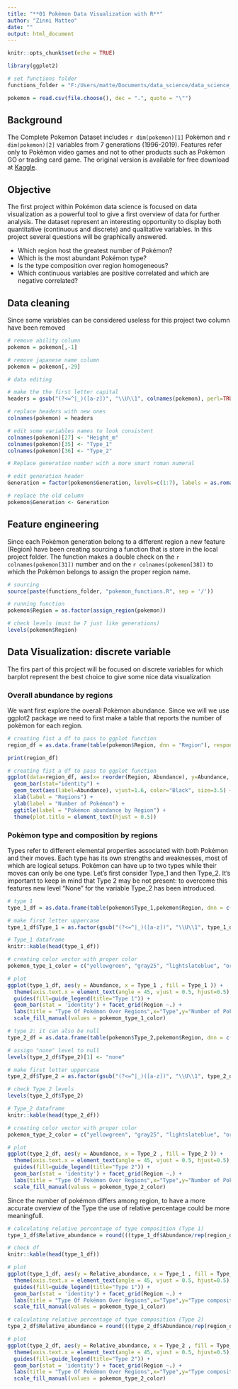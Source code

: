 ```yaml
---
title: "**01 Pokèmon Data Visualization with R**"
author: "Zinni Matteo"
date: ""
output: html_document
---
```


```r
knitr::opts_chunk$set(echo = TRUE)
```

```r
library(ggplot2)
```



```r
# set functions folder
functions_folder = "F:/Users/matte/Documents/data_science/data_science_r_projects/r_projects_Pokémon/R_Pokemon/Pokémon_functions"
```

```r
pokemon = read.csv(file.choose(), dec = ".", quote = "\"")
```

## Background
The Complete Pokemon Dataset includes `r dim(pokemon)[1]` Pokèmon and `r dim(pokemon)[2]` variables from 7 generations (1996-2019). Features refer only to Pokèmon video games and not to other products such as Pokèmon GO or trading card game. The original version is available for free download at [Kaggle](https://www.kaggle.com/rounakbanik/pokemon).

## Objective
The first project within Pokémon data science is focused on data visualization as a powerful tool to give a first overview of data for further analysis. The dataset represent an interesting opportunity to display both quantitative (continuous and discrete) and qualitative variables. In this project several questions will be graphically answered.

- Which region host the greatest number of Pokémon?
- Which is the most abundant Pokémon type?
- Is the type composition over region homogeneous?
- Which continuous variables are positive correlated and which are negative correlated?

## Data cleaning
Since some variables can be considered useless for this project two column have been removed

```r
# remove ability column
pokemon = pokemon[,-1]

# remove japanese name column
pokemon = pokemon[,-29]
```


```r
# data editing

# make the the first letter capital
headers = gsub("(?<=^|_)([a-z])", "\\U\\1", colnames(pokemon), perl=TRUE)

# replace headers with new ones
colnames(pokemon) = headers

# edit some variables names to look consistent
colnames(pokemon)[27] <- "Height_m"
colnames(pokemon)[35] <- "Type_1"
colnames(pokemon)[36] <- "Type_2"

# Replace generation number with a more smart roman numeral

# edit generation header
Generation = factor(pokemon$Generation, levels=c(1:7), labels = as.roman(c(1:7)))

# replace the old column
pokemon$Generation <- Generation
```

## Feature engineering
Since each Pokèmon generation belong to a different region a new feature (Region) have been creating sourcing a function that is store in the local project folder. The function makes a double check on the `r colnames(pokemon[31])` number and on the `r colnames(pokemon[38])` to which the Pokémon belongs to assign the proper region name. 

```r
# sourcing 
source(paste(functions_folder, "pokemon_functions.R", sep = '/'))
```

```r

# running function
pokemon$Region = as.factor(assign_region(pokemon))

# check levels (must be 7 just like generations)
levels(pokemon$Region)
```

## Data Visualization: discrete variable
The firs part of this project will be focused on discrete variables for which barplot represent the best choice to give some nice data visualization

### Overall abundance by regions
We want first explore the overall Pokèmon abundance. Since we will we use ggplot2 package we need to first make a table that reports the number of pokèmon for each region.

```r

# creating fist a df to pass to ggplot function
region_df = as.data.frame(table(pokemon$Region, dnn = "Region"), responseName = "Abundance")

print(region_df)
```

```r

# creating fist a df to pass to ggplot function
ggplot(data=region_df, aes(x= reorder(Region, Abundance), y=Abundance, fill=Region)) +     
  geom_bar(stat="identity") +
  geom_text(aes(label=Abundance), vjust=1.6, color="Black", size=3.5) +
  xlab(label = "Regions") +
  ylab(label = "Number of Pokémon") +
  ggtitle(label = "Pokémon abundance by Region") +
  theme(plot.title = element_text(hjust = 0.5))
```

### Pokèmon type and composition by regions
Types refer to different elemental properties associated with both Pokémon and their moves. Each type has its own strengths and weaknesses, most of which are logical setups. Pokémon  can have up to two types while their moves can only be one type. Let's first consider Type_1 and then Type_2. It's important to keep in mind that Type 2 may be not present: to overcome this features new level "None" for the variable Type_2 has been introduced.

```r

# type 1 
type_1_df = as.data.frame(table(pokemon$Type_1,pokemon$Region, dnn = c("Type_1", "Region")), responseName = "Abundance")

# make first letter uppercase
type_1_df$Type_1 = as.factor(gsub("(?<=^|_)([a-z])", "\\U\\1", type_1_df$Type_1, perl=TRUE))
```

```r
# Type_1 dataframe
knitr::kable(head(type_1_df))
```


```r

# creating color vector with proper color
pokemon_type_1_color = c("yellowgreen", "gray25", "lightslateblue", "orange", "orchid1", "chocolate4", "red1", "steelblue2", "royalblue3","chartreuse2", "lightgoldenrod3", "cadetblue1", "cornsilk3", "magenta4","maroon2", "khaki4", "grey69", "dodgerblue" )

# plot
ggplot(type_1_df, aes(y = Abundance, x = Type_1 , fill = Type_1 )) + 
  theme(axis.text.x = element_text(angle = 45, vjust = 0.5, hjust=0.5), plot.title = element_text(hjust = 0.5))+
  guides(fill=guide_legend(title="Type 1")) + 
  geom_bar(stat = 'identity') + facet_grid(Region ~.) + 
  labs(title = "Type Of Pokémon Over Regions",x="Type",y="Number of Pokèmon") +
  scale_fill_manual(values = pokemon_type_1_color)
```

```r
# type 2: it can also be null
type_2_df = as.data.frame(table(pokemon$Type_2,pokemon$Region, dnn = c("Type_2", "Region")), responseName = "Abundance")

# assign "none" level to null
levels(type_2_df$Type_2)[1] <- "none"

# make first letter uppercase
type_2_df$Type_2 = as.factor(gsub("(?<=^|_)([a-z])", "\\U\\1", type_2_df$Type_2, perl=TRUE))

# check Type_2 levels
levels(type_2_df$Type_2)
```

```r
# Type_2 dataframe
knitr::kable(head(type_2_df))
```

```r
# creating color vector with proper color
pokemon_type_2_color = c("yellowgreen", "gray25", "lightslateblue", "orange", "orchid1", "chocolate4", "red1", "steelblue2", "royalblue3", "chartreuse2", "lightgoldenrod3", "cadetblue1", "slategray","cornsilk3", "magenta4","maroon2", "khaki4", "grey69", "dodgerblue" )
```

```r
# plot
ggplot(type_2_df, aes(y = Abundance, x = Type_2 , fill = Type_2 )) + 
  theme(axis.text.x = element_text(angle = 45, vjust = 0.5, hjust=0.5), plot.title = element_text(hjust = 0.5))+
  guides(fill=guide_legend(title="Type 2")) + 
  geom_bar(stat = 'identity') + facet_grid(Region ~.) + 
  labs(title = "Type Of Pokémon Over Regions",x="Type",y="Number of Pokèmon") +
  scale_fill_manual(values = pokemon_type_2_color)
```

Since the number of pokémon differs among region, to have a more accurate overview of the Type the use of  relative percentage could be more meaningfull.

```r
# calculating relative percentage of type composition (Type 1)
type_1_df$Relative_abundance = round(((type_1_df$Abundance/rep(region_df$Abundance, each = length(levels(type_1_df$Type_1))))*100),2)

# check df
knitr::kable(head(type_1_df))
```

```r
# plot
ggplot(type_1_df, aes(y = Relative_abundance, x = Type_1 , fill = Type_1 )) + 
  theme(axis.text.x = element_text(angle = 45, vjust = 0.5, hjust=0.5), plot.title = element_text(hjust = 0.5))+
  guides(fill=guide_legend(title="Type 1")) + 
  geom_bar(stat = 'identity') + facet_grid(Region ~.) + 
  labs(title = "Type Of Pokémon Over Regions",x="Type",y="Type composition as percentage") +
  scale_fill_manual(values = pokemon_type_1_color)
```

```r
# calculating relative percentage of type composition (Type 2)
type_2_df$Relative_abundance = round(((type_2_df$Abundance/rep(region_df$Abundance, each = length(levels(type_2_df$Type_2))))*100),2)
```

```r
# plot
ggplot(type_2_df, aes(y = Relative_abundance, x = Type_2 , fill = Type_2 )) + 
  theme(axis.text.x = element_text(angle = 45, vjust = 0.5, hjust=0.5), plot.title = element_text(hjust = 0.5))+
  guides(fill=guide_legend(title="Type 2")) + 
  geom_bar(stat = 'identity') + facet_grid(Region ~.) + 
  labs(title = "Type Of Pokémon Over Regions",x="Type",y="Type composition as percentage") +
  scale_fill_manual(values = pokemon_type_2_color)
```
